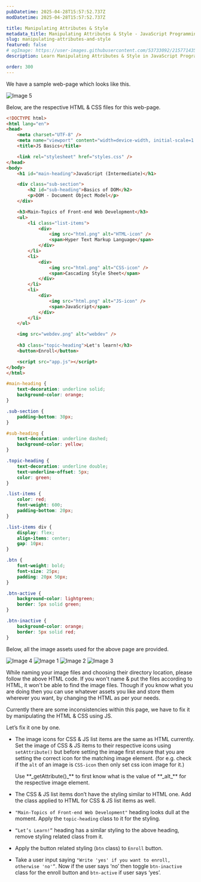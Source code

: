 ```yaml
---
pubDatetime: 2025-04-28T15:57:52.737Z
modDatetime: 2025-04-28T15:57:52.737Z

title: Manipulating Attributes & Style
metadata_title: Manipulating Attributes & Style - JavaScript Programming | V.Vidhya
slug: manipulating-attributes-and-style
featured: false
# ogImage: https://user-images.githubusercontent.com/53733092/215771435-25408246-2309-4f8b-a781-1f3d93bdf0ec.png
description: Learn Manipulating Attributes & Style in JavaScript Programming by practicing exercises based on real-world scenarios with V.Vidhya.

order: 300
---
```



We have a sample web-page which looks like this.

![Image 5](@/assets/courses/programming/webdev/js/exercises/manipulating-attributes-and-style/5.png)

Below, are the respective HTML & CSS files for this web-page.

```html
<!DOCTYPE html>
<html lang="en">
<head>
    <meta charset="UTF-8" />
    <meta name="viewport" content="width=device-width, initial-scale=1.0" />
    <title>JS Basics</title>

    <link rel="stylesheet" href="styles.css" />
</head>
<body>
    <h1 id="main-heading">JavaScript (Intermediate)</h1>

    <div class="sub-section">
        <h2 id="sub-heading">Basics of DOM</h2>
        <p>DOM - Document Object Model</p>
    </div>

    <h3>Main-Topics of Front-end Web Development</h3>
    <ul>
        <li class="list-items">
            <div>
                <img src="html.png" alt="HTML-icon" />
                <span>Hyper Text Markup Language</span>
            </div>
        </li>
        <li>
            <div>
                <img src="html.png" alt="CSS-icon" />
                <span>Cascading Style Sheet</span>
            </div>
        </li>
        <li>
            <div>
                <img src="html.png" alt="JS-icon" />
                <span>JavaScript</span>
            </div>
        </li>
    </ul>

    <img src="webdev.png" alt="webdev" />
    
    <h3 class="topic-heading">Let's learn!</h3>
    <button>Enroll</button>

    <script src="app.js"></script>
</body>
</html> 
```

```css
#main-heading {
    text-decoration: underline solid;
    background-color: orange;
}

.sub-section {
    padding-bottom: 30px;
}

#sub-heading {
    text-decoration: underline dashed;
    background-color: yellow;
}

.topic-heading {
    text-decoration: underline double;
    text-underline-offset: 5px;
    color: green;
}

.list-items {
    color: red;
    font-weight: 600;
    padding-bottom: 20px;
}

.list-items div {
    display: flex;
    align-items: center;
    gap: 10px;
}

.btn {
    font-weight: bold;
    font-size: 25px;
    padding: 20px 50px;
}

.btn-active {
    background-color: lightgreen;
    border: 5px solid green;
}

.btn-inactive {
    background-color: orange;
    border: 5px solid red;
}
```

Below, all the image assets used for the above page are provided.

![Image 4](@/assets/courses/programming/webdev/js/exercises/manipulating-attributes-and-style/4.png)
![Image 1](@/assets/courses/programming/webdev/js/exercises/manipulating-attributes-and-style/1.png)
![Image 2](@/assets/courses/programming/webdev/js/exercises/manipulating-attributes-and-style/2.png)
![Image 3](@/assets/courses/programming/webdev/js/exercises/manipulating-attributes-and-style/3.png)

<Admonition variant="note" title="note">
    While naming your image files and choosing their directory location, please follow the above HTML code. If you
    won't name & put the files according to HTML, it won't be able to find the image files. Though if you know what you are doing
    then you can use whatever assets you like and store them wherever you want, by changing the HTML as per your needs.
</Admonition>

Currently there are some inconsistencies within this page, we have to fix it by manipulating the HTML & CSS using JS.

Let’s fix it one by one.

- The image icons for CSS & JS list items are the same as HTML currently. Set the image of CSS & JS items to their respective icons using `setAttribute()` but before setting the image first ensure that you are setting the correct icon for the matching image element. (for e.g. check if the `alt` of an image is `CSS-icon` then only set css icon image for it.)
    
    <Admonition variant="hint" title="hint">
        Use **_getAttribute()_** to first know what is the value of **_alt_** for the respective image element.
    </Admonition>
    
- The CSS & JS list items don’t have the styling similar to HTML one. Add the class applied to HTML for CSS & JS list items as well.
- `"Main-Topics of Front-end Web Development"` heading looks dull at the moment. Apply the `topic-heading` class to it for the styling.
- `“Let’s Learn!”` heading has a similar styling to the above heading, remove styling related class from it.
- Apply the button related styling (`btn` class) to `Enroll` button.
- Take a user input saying `"Write 'yes' if you want to enroll, otherwise 'no'”`.  Now if the user says ‘no’ then toggle `btn-inactive` class for the enroll button and `btn-active` if user says ‘yes’.